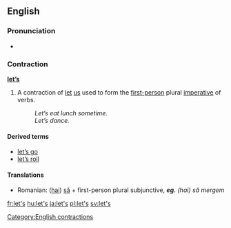 {{see|lets|Lets|LETS}}
==English==

===Pronunciation===
*{{audio|en-us-let's.ogg|Audio (US)}}

===Contraction===
'''[[let]][['s|’s]]'''

# A contraction of [[let]] [[us]] used to form the [[first-person]] plural [[imperative]] of verbs.
#:''Let’s eat lunch sometime.''
#:''Let’s dance.''

====Derived terms====
*[[let's go|let’s go]]
*[[let's roll|let’s roll]]

====Translations====
{{trans-top|let us; forming first-person plural imperative}}
{{trans-mid}}
*Romanian: ([[hai]]) [[să]] + first-person plural subjunctive, '''''eg.''' (hai) să mergem''
{{trans-bottom}}

[[Category:English contractions]]

[[fr:let's]]
[[hu:let's]]
[[ja:let's]]
[[pl:let's]]
[[sv:let's]]